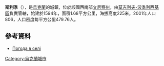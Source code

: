 {{coord|48|35|6|N|27|56|46|E|scale:30000|display=title}}

'''斯利季'''（{{lang-uk|Сліди}}），是[[烏克蘭|烏克蘭]]的城鎮，位於該國西南部[[文尼察州|文尼察州]]，由[[莫吉利夫-波季利西基區|莫吉利夫-波季利西基區]]負責管轄，始建於1594年，面積1.68平方公里，海拔高度225米，2001年人口806，人口密度每平方公里479.76人。

==參考資料==
* [http://weather.in.ua/ua/vinnickaja/24095 Погода в селі ] {{Wayback|url=http://weather.in.ua/ua/vinnickaja/24095 |date=20181020011623 }}
  
{{Ukraine-geo-stub}}
[[Category:烏克蘭城市|Category:烏克蘭城市]]